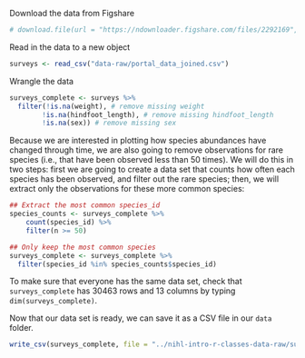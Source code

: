 Download the data from Figshare

```r
# download.file(url = "https://ndownloader.figshare.com/files/2292169", destfile = "data-raw/portal_data_joined.csv")
```

Read in the data to a new object

```r
surveys <- read_csv("data-raw/portal_data_joined.csv")
```

Wrangle the data

```r
surveys_complete <- surveys %>%
  filter(!is.na(weight), # remove missing weight
        !is.na(hindfoot_length), # remove missing hindfoot_length
        !is.na(sex)) # remove missing sex
```

Because we are interested in plotting how species abundances have changed through time, we are also going to remove observations for rare species (i.e., that have been observed less than 50 times). We will do this in two steps: first we are going to create a data set that counts how often each species has been observed, and filter out the rare species; then, we will extract only the observations for these more common species:

```r
## Extract the most common species_id
species_counts <- surveys_complete %>%
    count(species_id) %>%
    filter(n >= 50)

## Only keep the most common species
surveys_complete <- surveys_complete %>%
  filter(species_id %in% species_counts$species_id)
```

To make sure that everyone has the same data set, check that `surveys_complete` has 30463 rows and 13 columns by typing `dim(surveys_complete)`.

Now that our data set is ready, we can save it as a CSV file in our `data` folder.

``` r
write_csv(surveys_complete, file = "../nihl-intro-r-classes-data-raw/surveys_complete.csv")
```
